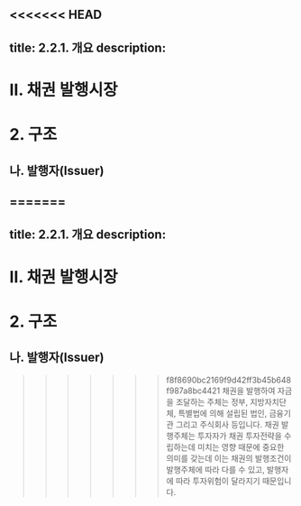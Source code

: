 <<<<<<< HEAD
---
title: 2.2.1. 개요
description: 
---

# Ⅱ. 채권 발행시장
# 2. 구조

## 나. 발행자(Issuer)

=======
---
title: 2.2.1. 개요
description: 
---

# Ⅱ. 채권 발행시장
# 2. 구조

## 나. 발행자(Issuer)

>>>>>>> f8f8690bc2169f9d42ff3b45b648f987a8bc4421
채권을 발행하여 자금을 조달하는 주체는 정부, 지방자치단체, 특별법에 의해 설립된 법인, 금융기관 그리고 주식회사 등입니다. 채권 발행주체는 투자자가 채권 투자전략을 수립하는데 미치는 영향 때문에 중요한 의미를 갖는데 이는 채권의 발행조건이 발행주체에 따라 다를 수 있고, 발행자에 따라 투자위험이 달라지기 때문입니다.
